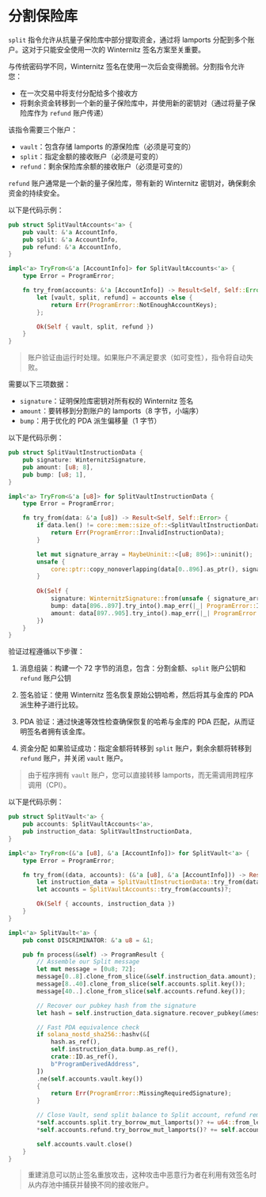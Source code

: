 # 分割保险库

`split` 指令允许从抗量子保险库中部分提取资金，通过将 lamports 分配到多个账户。这对于只能安全使用一次的 Winternitz 签名方案至关重要。

与传统密码学不同，Winternitz 签名在使用一次后会变得脆弱。分割指令允许您：
- 在一次交易中将支付分配给多个接收方
- 将剩余资金转移到一个新的量子保险库中，并使用新的密钥对（通过将量子保险库作为 `refund` 账户传递）

<ArticleSection name="所需账户" id="required-accounts" level="h2" />

该指令需要三个账户：

- `vault`：包含存储 lamports 的源保险库（必须是可变的）
- `split`：指定金额的接收账户（必须是可变的）  
- `refund`：剩余保险库余额的接收账户（必须是可变的）

`refund` 账户通常是一个新的量子保险库，带有新的 Winternitz 密钥对，确保剩余资金的持续安全。

以下是代码示例：

```rust
pub struct SplitVaultAccounts<'a> {
    pub vault: &'a AccountInfo,
    pub split: &'a AccountInfo,
    pub refund: &'a AccountInfo,
}

impl<'a> TryFrom<&'a [AccountInfo]> for SplitVaultAccounts<'a> {
    type Error = ProgramError;

    fn try_from(accounts: &'a [AccountInfo]) -> Result<Self, Self::Error> {
        let [vault, split, refund] = accounts else {
            return Err(ProgramError::NotEnoughAccountKeys);
        };

        Ok(Self { vault, split, refund })
    }
}
```

> 账户验证由运行时处理。如果账户不满足要求（如可变性），指令将自动失败。

<ArticleSection name="指令数据" id="instruction-data" level="h2" />

需要以下三项数据：
- `signature`：证明保险库密钥对所有权的 Winternitz 签名
- `amount`：要转移到分割账户的 lamports（8 字节，小端序）
- `bump`：用于优化的 PDA 派生偏移量（1 字节）

以下是代码示例：

```rust
pub struct SplitVaultInstructionData {
    pub signature: WinternitzSignature,
    pub amount: [u8; 8],
    pub bump: [u8; 1],
}

impl<'a> TryFrom<&'a [u8]> for SplitVaultInstructionData {
    type Error = ProgramError;

    fn try_from(data: &'a [u8]) -> Result<Self, Self::Error> {
        if data.len() != core::mem::size_of::<SplitVaultInstructionData>() {
            return Err(ProgramError::InvalidInstructionData);
        }

        let mut signature_array = MaybeUninit::<[u8; 896]>::uninit();
        unsafe {
            core::ptr::copy_nonoverlapping(data[0..896].as_ptr(), signature_array.as_mut_ptr() as *mut u8, 896);
        }
        
        Ok(Self { 
            signature: WinternitzSignature::from(unsafe { signature_array.assume_init() }),
            bump: data[896..897].try_into().map_err(|_| ProgramError::InvalidInstructionData)?,
            amount: data[897..905].try_into().map_err(|_| ProgramError::InvalidInstructionData)?,
        })
    }
}
```

<ArticleSection name="指令逻辑" id="instruction-logic" level="h2" />

验证过程遵循以下步骤：

1. 消息组装：构建一个 72 字节的消息，包含：分割金额、`split` 账户公钥和 `refund` 账户公钥

2. 签名验证：使用 Winternitz 签名恢复原始公钥哈希，然后将其与金库的 PDA 派生种子进行比较。

3. PDA 验证：通过快速等效性检查确保恢复的哈希与金库的 PDA 匹配，从而证明签名者拥有该金库。

4. 资金分配 如果验证成功：指定金额将转移到 `split` 账户，剩余余额将转移到 `refund` 账户，并关闭 `vault` 账户。

> 由于程序拥有 `vault` 账户，您可以直接转移 lamports，而无需调用跨程序调用（CPI）。

以下是代码示例：

```rust
pub struct SplitVault<'a> {
    pub accounts: SplitVaultAccounts<'a>,
    pub instruction_data: SplitVaultInstructionData,
}

impl<'a> TryFrom<(&'a [u8], &'a [AccountInfo])> for SplitVault<'a> {
    type Error = ProgramError;

    fn try_from((data, accounts): (&'a [u8], &'a [AccountInfo])) -> Result<Self, Self::Error> {
        let instruction_data = SplitVaultInstructionData::try_from(data)?;
        let accounts = SplitVaultAccounts::try_from(accounts)?;

        Ok(Self { accounts, instruction_data })
    }
}

impl<'a> SplitVault<'a> {
    pub const DISCRIMINATOR: &'a u8 = &1;

    pub fn process(&self) -> ProgramResult {
        // Assemble our Split message
        let mut message = [0u8; 72];
        message[0..8].clone_from_slice(&self.instruction_data.amount);
        message[8..40].clone_from_slice(self.accounts.split.key());
        message[40..].clone_from_slice(self.accounts.refund.key());

        // Recover our pubkey hash from the signature
        let hash = self.instruction_data.signature.recover_pubkey(&message).merklize();

        // Fast PDA equivalence check
        if solana_nostd_sha256::hashv(&[
            hash.as_ref(),
            self.instruction_data.bump.as_ref(),
            crate::ID.as_ref(),
            b"ProgramDerivedAddress",
        ])
        .ne(self.accounts.vault.key())
        {
            return Err(ProgramError::MissingRequiredSignature);
        }

        // Close Vault, send split balance to Split account, refund remainder to Refund account
        *self.accounts.split.try_borrow_mut_lamports()? += u64::from_le_bytes(self.instruction_data.amount);
        *self.accounts.refund.try_borrow_mut_lamports()? += self.accounts.vault.lamports().saturating_sub(u64::from_le_bytes(self.instruction_data.amount));

        self.accounts.vault.close()
    }
}
```

> 重建消息可以防止签名重放攻击，这种攻击中恶意行为者在利用有效签名时从内存池中捕获并替换不同的接收账户。